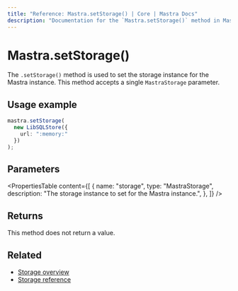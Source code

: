 ```yaml
---
title: "Reference: Mastra.setStorage() | Core | Mastra Docs"
description: "Documentation for the `Mastra.setStorage()` method in Mastra, which sets the storage instance for the Mastra instance."
---
```


# Mastra.setStorage()

The `.setStorage()` method is used to set the storage instance for the Mastra instance. This method accepts a single `MastraStorage` parameter.

## Usage example

```typescript copy
mastra.setStorage(
  new LibSQLStore({
    url: ":memory:"
  })
);
```

## Parameters

<PropertiesTable
  content={[
    {
      name: "storage",
      type: "MastraStorage",
      description: "The storage instance to set for the Mastra instance.",
    },
  ]}
/>

## Returns

This method does not return a value.

## Related

- [Storage overview](/docs/server-db/storage)
- [Storage reference](/reference/storage/libsql)
